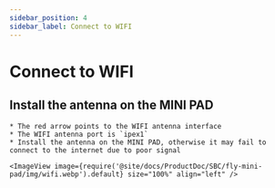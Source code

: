 ```yaml
---
sidebar_position: 4
sidebar_label: Connect to WIFI
---
```




# Connect to WIFI

## Install the antenna on the MINI PAD

    * The red arrow points to the WIFI antenna interface
    * The WIFI antenna port is `ipex1`
    * Install the antenna on the MINI PAD, otherwise it may fail to connect to the internet due to poor signal

    <ImageView image={require('@site/docs/ProductDoc/SBC/fly-mini-pad/img/wifi.webp').default} size="100%" align="left" />  

<WIFI />